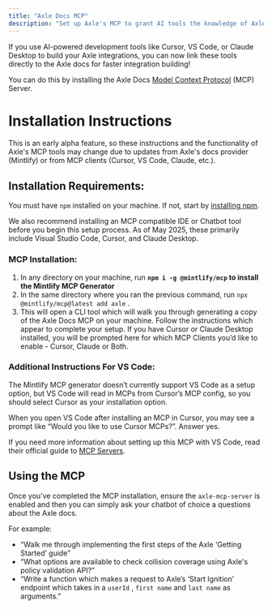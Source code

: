 ```yaml
---
title: "Axle Docs MCP"
description: "Set up Axle's MCP to grant AI tools the knowledge of Axle docs"
---
```


If you use AI-powered development tools like Cursor, VS Code, or Claude Desktop to build your Axle integrations, you can now link these tools directly to the Axle docs for faster integration building!

You can do this by installing the Axle Docs [Model Context Protocol](https://modelcontextprotocol.io/introduction) (MCP) Server.

# Installation Instructions

<Note>

This is an early alpha feature, so these instructions and the functionality of Axle's MCP tools may change due to updates from Axle's docs provider (Mintlify) or from MCP clients (Cursor, VS Code, Claude, etc.). 

</Note>

## Installation Requirements:

You must have `npm` installed on your machine. If not, start by [installing npm](https://docs.npmjs.com/downloading-and-installing-node-js-and-npm).

We also recommend installing an MCP compatible IDE or Chatbot tool before you begin this setup process. As of May 2025, these primarily include Visual Studio Code, Cursor, and Claude Desktop.

### MCP Installation:

1. In any directory on your machine, run **`npm i -g @mintlify/mcp` to install the Mintlify MCP Generator**
2. In the same directory where you ran the previous command, run `npx @mintlify/mcp@latest add axle` .
3. This will open a CLI tool which will walk you through generating a copy of the Axle Docs MCP on your machine. Follow the instructions which appear to complete your setup. If you have Cursor or Claude Desktop installed, you will be prompted here for which MCP Clients you’d like to enable - Cursor, Claude or Both.

### Additional Instructions For VS Code:

The Mintlify MCP generator doesn’t currently support VS Code as a setup option, but VS Code will read in MCPs from Cursor’s MCP config, so you should select Cursor as your installation option.

When you open VS Code after installing an MCP in Cursor, you may see a prompt like “Would you like to use Cursor MCPs?”. Answer yes.

If you need more information about setting up this MCP with VS Code, read their official guide to [MCP Servers](https://code.visualstudio.com/docs/copilot/chat/mcp-servers).

## Using the MCP

Once you’ve completed the MCP installation, ensure the `axle-mcp-server` is enabled and then you can simply ask your chatbot of choice a questions about the Axle docs.

For example:

- “Walk me through implementing the first steps of the Axle ‘Getting Started’ guide”
- “What options are available to check collision coverage using Axle's policy validation API?”
- “Write a function which makes a request to Axle’s ‘Start Ignition’ endpoint which takes in a `userId` , `first name` and `last name` as arguments.”

